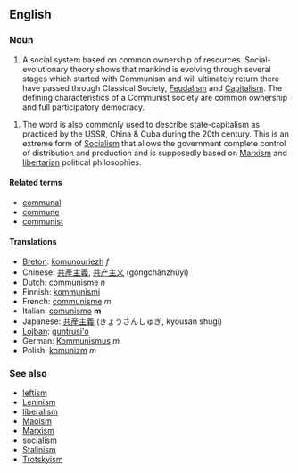 ==English==
===Noun===

#A social system based on common ownership of resources. Social-evolutionary theory shows that mankind is evolving through several stages which started with Communism and  will ultimately return there have passed through Classical Society, [[Feudalism]] and [[Capitalism]]. The defining characteristics of a Communist society are common ownership and full participatory democracy.

#The word is also commonly used to describe state-capitalism as practiced by the USSR, China & Cuba during the 20th century. This is an extreme form of [[Socialism]] that allows the government complete control of distribution and production and is supposedly based on [[Marxism]] and [[libertarian]] political philosophies.

====Related terms====
*[[communal]]
*[[commune]]
*[[communist]]

====Translations====
*[[Breton]]: [[komunouriezh]] ''f''
*Chinese: [[共產主義]], [[共产主义]] (gòngchǎnzhǔyì)
*Dutch: [[communisme]] ''n''
*Finnish: [[kommunismi]]
*French: [[communisme]] ''m''
*Italian: [[comunismo]] '''m'''
*Japanese: [[共産主義]] (きょうさんしゅぎ, kyousan shugi)
*[[Lojban]]: [[guntrusi'o]]
*German: [[Kommunismus]] ''m''
*Polish: [[komunizm]] ''m''

===See also===
*[[leftism]]
*[[Leninism]]
*[[liberalism]]
*[[Maoism]]
*[[Marxism]]
*[[socialism]]
*[[Stalinism]]
*[[Trotskyism]]